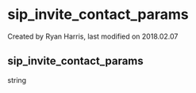 
# sip_invite_contact_params 

 Created by  Ryan Harris, last modified on 2018.02.07

## sip_invite_contact_params

string


